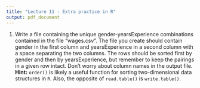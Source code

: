 ```yaml
---
title: "Lecture 11 - Extra practice in R"
output: pdf_document
---
```


\pagenumbering{gobble}

1. Write a file containing the unique gender-yearsExperience combinations contained in the file "wages.csv". The file you create should contain gender in the first column and yearsExperience in a second column with a space separating the two columns. The rows should be sorted first by gender and then by yearsExperience, but remember to keep the pairings in a given row intact. Don't worry about column names in the output file. **Hint:** `order()` is likely a useful function for sorting two-dimensional data structures in `R`. Also, the opposite of `read.table()` is `write.table()`.


